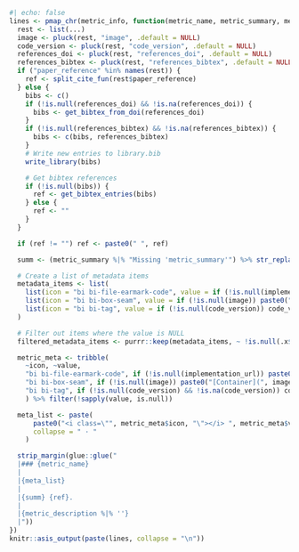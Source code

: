 ```r
#| echo: false
lines <- pmap_chr(metric_info, function(metric_name, metric_summary, metric_description, implementation_url, code_version, ...) {
  rest <- list(...)
  image <- pluck(rest, "image", .default = NULL)
  code_version <- pluck(rest, "code_version", .default = NULL)
  references_doi <- pluck(rest, "references_doi", .default = NULL)
  references_bibtex <- pluck(rest, "references_bibtex", .default = NULL)
  if ("paper_reference" %in% names(rest)) {
    ref <- split_cite_fun(rest$paper_reference)
  } else {
    bibs <- c()
    if (!is.null(references_doi) && !is.na(references_doi)) {
      bibs <- get_bibtex_from_doi(references_doi)
    }
    if (!is.null(references_bibtex) && !is.na(references_bibtex)) {
      bibs <- c(bibs, references_bibtex)
    }
    # Write new entries to library.bib
    write_library(bibs)

    # Get bibtex references
    if (!is.null(bibs)) {
      ref <- get_bibtex_entries(bibs)
    } else {
      ref <- ""
    }
  }

  if (ref != "") ref <- paste0(" ", ref)

  summ <- (metric_summary %|% "Missing 'metric_summary'") %>% str_replace_all("\\n", " ") %>% str_replace_all("\\. *$", "")

  # Create a list of metadata items
  metadata_items <- list(
    list(icon = "bi bi-file-earmark-code", value = if (!is.null(implementation_url)) paste0("[implementation](", implementation_url, ")") else NULL),
    list(icon = "bi bi-box-seam", value = if (!is.null(image)) paste0("[container](", image, ")") else NULL),
    list(icon = "bi bi-tag", value = if (!is.null(code_version)) code_version else NULL)
  )

  # Filter out items where the value is NULL
  filtered_metadata_items <- purrr::keep(metadata_items, ~ !is.null(.x$value))

  metric_meta <- tribble(
    ~icon, ~value,
    "bi bi-file-earmark-code", if (!is.null(implementation_url)) paste0("[Source code](", implementation_url, ")") else NULL,
    "bi bi-box-seam", if (!is.null(image)) paste0("[Container](", image, ")") else NULL,
    "bi bi-tag", if (!is.null(code_version) && !is.na(code_version)) code_version else NULL,
    ) %>% filter(!sapply(value, is.null))

  meta_list <- paste(
      paste0("<i class=\"", metric_meta$icon, "\"></i> ", metric_meta$value),
      collapse = " · "
    )

  strip_margin(glue::glue("
  |### {metric_name}
  |
  |{meta_list}
  |
  |{summ} {ref}.
  |
  |{metric_description %|% ''}
  |"))
})
knitr::asis_output(paste(lines, collapse = "\n"))
```
